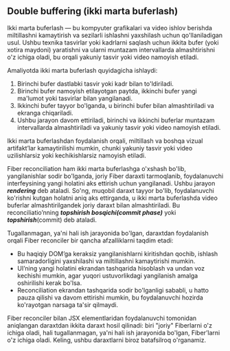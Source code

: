## Double buffering (ikki marta buferlash)

Ikki marta buferlash — bu kompyuter grafikalari va video ishlov berishda miltillashni kamaytirish va sezilarli ishlashni yaxshilash uchun qo'llaniladigan usul. Ushbu texnika tasvirlar yoki kadrlarni saqlash uchun ikkita bufer (yoki xotira maydoni) yaratishni va ularni muntazam intervallarda almashtirishni o'z ichiga oladi, bu orqali yakuniy tasvir yoki video namoyish etiladi.

Amaliyotda ikki marta buferlash quyidagicha ishlaydi:

1. Birinchi bufer dastlabki tasvir yoki kadr bilan to'ldiriladi.
2. Birinchi bufer namoyish etilayotgan paytda, ikkinchi bufer yangi ma'lumot yoki tasvirlar bilan yangilanadi.
3. Ikkinchi bufer tayyor bo'lganda, u birinchi bufer bilan almashtiriladi va ekranga chiqariladi.
4. Ushbu jarayon davom ettiriladi, birinchi va ikkinchi buferlar muntazam intervallarda almashtiriladi va yakuniy tasvir yoki video namoyish etiladi.

Ikki marta buferlashdan foydalanish orqali, miltillash va boshqa vizual artifakt’lar kamaytirilishi mumkin, chunki yakuniy tasvir yoki video uzilishlarsiz yoki kechikishlarsiz namoyish etiladi.

Fiber reconciliation ham ikki marta buferlashga o'xshash bo'lib, yangilanishlar sodir bo'lganda, joriy Fiber daraxti tarmoqlanib, foydalanuvchi interfeysining yangi holatini aks ettirish uchun yangilanadi. Ushbu jarayon ***rendering*** deb ataladi. So'ng, muqobil daraxt tayyor bo'lib, foydalanuvchi ko'rishni kutgan holatni aniq aks ettirganda, u ikki marta buferlashda video buferlar almashtirilgandek joriy daraxt bilan almashtiriladi. Bu reconciliatio’nning ***topshirish bosqichi(commit phase)*** yoki ***topshirish***(commit) deb ataladi.

Tugallanmagan, ya'ni hali ish jarayonida bo'lgan, daraxtdan foydalanish orqali Fiber reconciler bir qancha afzalliklarni taqdim etadi:

- Bu haqiqiy DOM’ga keraksiz yangilanishlarni kiritishdan qochib, ishlash samaradorligini yaxshilashi va miltillashni kamaytirishi mumkin.
- UI’ning yangi holatini ekrandan tashqarida hisoblash va undan voz kechishi mumkin, agar yuqori ustuvorlikdagi yangilanish amalga oshirilishi kerak bo'lsa.
- Reconciliation ekrandan tashqarida sodir bo'lganligi sababli, u hatto pauza qilishi va davom ettirishi mumkin, bu foydalanuvchi hozirda ko'rayotgan narsaga ta'sir qilmaydi.

Fiber reconciler bilan JSX elementlaridan foydalanuvchi tomonidan aniqlangan daraxtdan ikkita daraxt hosil qilinadi: biri "joriy" Fiberlarni o'z ichiga oladi, hali tugallanmagan, ya'ni hali ish jarayonida bo'lgan, Fiber’larni o'z ichiga oladi. Keling, ushbu daraxtlarni biroz batafsilroq o'rganamiz.




